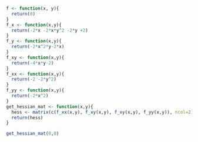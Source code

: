 ```r
f <- function(x, y){
  return(0)
}
f_x <- function(x,y){
  return(-2*x -2*x*y^2 -2*y +2)
}
f_y <- function(x,y){
  return(-2*x^2*y-2*x)
}
f_xy <- function(x,y){
  return(-4*x*y-2)
}
f_xx <- function(x,y){
  return(-2 -2*y^2)
}
f_yy <- function(x,y){
  return(-2*x^2)
}
get_hessian_mat <- function(x,y){
  hess <- matrix(c(f_xx(x,y), f_xy(x,y), f_xy(x,y), f_yy(x,y)), ncol=2)
  return(hess)
}

get_hessian_mat(0,0)
```

